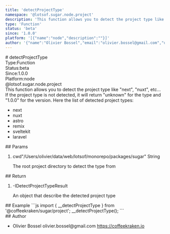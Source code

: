 ```yaml
---
title: 'detectProjectType'
namespace: '@lotsof.sugar.node.project'
description: 'This function allows you to detect the project type like &quot;next&quot;, &quot;nuxt&quot;, etc... If the project type is not detected, it will return &quot;unknown&quot; for the type and &quot;1.0.0&quot; for the version. Here the list of detected project types:  - next - nuxt - astro - remix - sveltekit - laravel'
type: 'Function'
status: 'beta'
since: '1.0.0'
platform: '[{"name":"node","description":""}]'
author: '{"name":"Olivier Bossel","email":"olivier.bossel@gmail.com","url":"https://coffeekraken.io"}'
---
```

<div class="docmap-mdx">
# detectProjectType
<div class="_metas">
<div class="_type"><span class="_type-label">Type:</span><span class="_type-value">Function</span></div>
<div class="_status"><span class="_status-label">Status:</span><span class="_status-value -beta">beta</span></div>
<div class="_since"><span class="_since-label">Since:</span><span class="_since-value">1.0.0</span></div>
<div class="_platform"><span class="_platform-label">Platform:</span><span class="_platform-value -node">node</span></div>
</div>
<div class="_namespace">@lotsof.sugar.node.project</div>
<div class="_description typo-lead typo-format">
This function allows you to detect the project type like &quot;next&quot;, &quot;nuxt&quot;, etc...
If the project type is not detected, it will return &quot;unknown&quot; for the type and &quot;1.0.0&quot; for the version.
Here the list of detected project types:

- next
- nuxt
- astro
- remix
- sveltekit
- laravel
</div>
<div class="_params">
## Params
<ol class="_list">
<li class="_item">
<span class="_name">cwd</span><span class="_default">&quot;&sol;Users&sol;olivier&sol;data&sol;web&sol;lotsof&sol;monorepo&sol;packages&sol;sugar&quot;</span> <span class="_type">String</span>
<p class="_description">The root project directory to detect the type from</p>
</li>
</ol>
</div>
<div class="_return">
## Return
<ol class="_list">
<li class="_item">
<span class="_default">-</span><span class="_type">IDetectProjectTypeResult</span>
<p class="_description">An object that describe the detected project type</p>
</li>
</ol>
</div>
<div class="_examples">
## Example
```js
import { __detectProjectType } from '@coffeekraken/sugar/project';
__detectProjectType();
```
</div>
<div class="_author">
## Author
<ul class="_list">
<li class="_item">
<span class="_name">Olivier Bossel</span>
<span class="_email">olivier.bossel@gmail.com</span>
<a href="https://coffeekraken.io" target="_blank" class="_url">https://coffeekraken.io</a>
</li>
</ul>
</div>
</div>